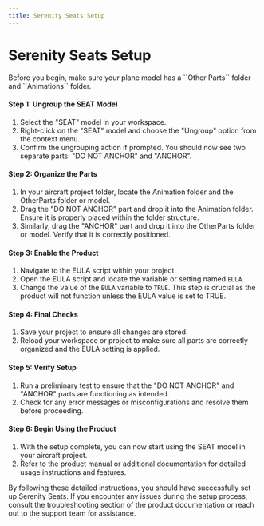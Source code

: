 ---
title: Serenity Seats Setup
---


# Serenity Seats Setup

<Callout emoji="⚠️">
  Before you begin, make sure your plane model has a ``Other Parts`` folder and ``Animations`` folder.
</Callout>

#### Step 1: Ungroup the SEAT Model
1. Select the "SEAT" model in your workspace.
2. Right-click on the "SEAT" model and choose the "Ungroup" option from the context menu.
3. Confirm the ungrouping action if prompted. You should now see two separate parts: "DO NOT ANCHOR" and "ANCHOR".

#### Step 2: Organize the Parts
1. In your aircraft project folder, locate the Animation folder and the OtherParts folder or model.
2. Drag the "DO NOT ANCHOR" part and drop it into the Animation folder. Ensure it is properly placed within the folder structure.
3. Similarly, drag the "ANCHOR" part and drop it into the OtherParts folder or model. Verify that it is correctly positioned.

#### Step 3: Enable the Product
1. Navigate to the EULA script within your project.
2. Open the EULA script and locate the variable or setting named `EULA`.
3. Change the value of the `EULA` variable to `TRUE`. This step is crucial as the product will not function unless the EULA value is set to TRUE.

#### Step 4: Final Checks
1. Save your project to ensure all changes are stored.
2. Reload your workspace or project to make sure all parts are correctly organized and the EULA setting is applied.

#### Step 5: Verify Setup
1. Run a preliminary test to ensure that the "DO NOT ANCHOR" and "ANCHOR" parts are functioning as intended.
2. Check for any error messages or misconfigurations and resolve them before proceeding.

#### Step 6: Begin Using the Product
1. With the setup complete, you can now start using the SEAT model in your aircraft project.
2. Refer to the product manual or additional documentation for detailed usage instructions and features.

By following these detailed instructions, you should have successfully set up Serenity Seats. If you encounter any issues during the setup process, consult the troubleshooting section of the product documentation or reach out to the support team for assistance.
